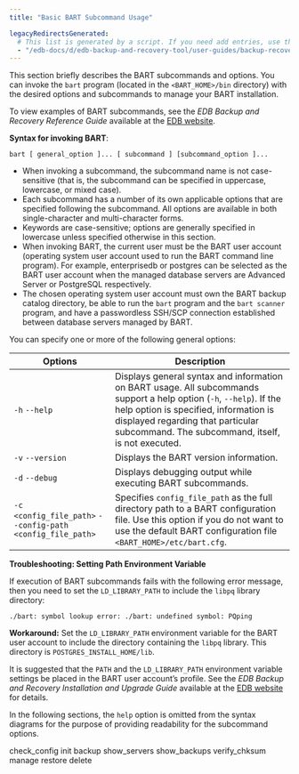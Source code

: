 ```yaml
---
title: "Basic BART Subcommand Usage"

legacyRedirectsGenerated:
  # This list is generated by a script. If you need add entries, use the `legacyRedirects` key.
  - "/edb-docs/d/edb-backup-and-recovery-tool/user-guides/backup-recovery-guide/2.6.1/basic_bart_subcommand_usage.html"
---
```


<div id="basic_bart_subcommand_usage" class="registered_link"></div>

This section briefly describes the BART subcommands and options. You can invoke the `bart` program (located in the `<BART_HOME>/bin` directory) with the desired options and subcommands to manage your BART installation.

To view examples of BART subcommands, see the *EDB Backup and Recovery Reference Guide* available at the [EDB website](/bart/latest/bart_ref/).

**Syntax for invoking BART**:

 `bart [ general_option ]... [ subcommand ] [subcommand_option ]...`

-   When invoking a subcommand, the subcommand name is not case-sensitive (that is, the subcommand can be specified in uppercase, lowercase, or mixed case).
-   Each subcommand has a number of its own applicable options that are specified following the subcommand. All options are available in both single-character and multi-character forms.
-   Keywords are case-sensitive; options are generally specified in lowercase unless specified otherwise in this section.
-   When invoking BART, the current user must be the BART user account (operating system user account used to run the BART command line program). For example, enterprisedb or postgres can be selected as the BART user account when the managed database servers are Advanced Server or PostgreSQL respectively.
-   The chosen operating system user account must own the BART backup catalog directory, be able to run the `bart` program and the `bart scanner` program, and have a passwordless SSH/SCP connection established between database servers managed by BART.

You can specify one or more of the following general options:

| Options                                                    | Description                                                                                                                                                                                                                                             |
| ---------------------------------------------------------- | ------------------------------------------------------------------------------------------------------------------------------------------------------------------------------------------------------------------------------------------------------- |
| `-h` `--help`                                              | Displays general syntax and information on BART usage. All subcommands support a help option (`-h`, `--help`). If the help option is specified, information is displayed regarding that particular subcommand. The subcommand, itself, is not executed. |
| `-v` `--version`                                           | Displays the BART version information.                                                                                                                                                                                                                  |
| `-d` `--debug`                                             | Displays debugging output while executing BART subcommands.                                                                                                                                                                                             |
| `-c <config_file_path>` `--config-path <config_file_path>` | Specifies `config_file_path` as the full directory path to a BART configuration file. Use this option if you do not want to use the default BART configuration file `<BART_HOME>/etc/bart.cfg`.                                                         |

**Troubleshooting: Setting Path Environment Variable**

If execution of BART subcommands fails with the following error message, then you need to set the `LD_LIBRARY_PATH` to include the `libpq` library directory:

 `./bart: symbol lookup error: ./bart: undefined symbol: PQping`

**Workaround:** Set the `LD_LIBRARY_PATH` environment variable for the BART user account to include the directory containing the `libpq` library. This directory is `POSTGRES_INSTALL_HOME/lib`.

It is suggested that the `PATH` and the `LD_LIBRARY_PATH` environment variable settings be placed in the BART user account’s profile. See the *EDB Backup and Recovery Installation and Upgrade Guide* available at the [EDB website](/bart/latest/bart_inst/) for details.

In the following sections, the `help` option is omitted from the syntax diagrams for the purpose of providing readability for the subcommand options.

<div class="toctree" maxdepth="3">

check_config init backup show_servers show_backups verify_chksum manage restore delete

</div>
